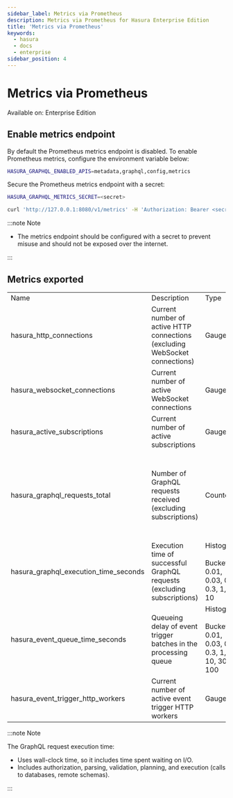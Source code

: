 ```yaml
---
sidebar_label: Metrics via Prometheus
description: Metrics via Prometheus for Hasura Enterprise Edition
title: 'Metrics via Prometheus'
keywords:
  - hasura
  - docs
  - enterprise
sidebar_position: 4
---
```


# Metrics via Prometheus

<div className='badge badge--primary heading-badge'>Available on: Enterprise Edition</div>

## Enable metrics endpoint

By default the Prometheus metrics endpoint is disabled. To enable Prometheus metrics, configure the environment variable
below:

```bash
HASURA_GRAPHQL_ENABLED_APIS=metadata,graphql,config,metrics
```

Secure the Prometheus metrics endpoint with a secret:

```bash
HASURA_GRAPHQL_METRICS_SECRET=<secret>
```

```bash
curl 'http://127.0.0.1:8080/v1/metrics' -H 'Authorization: Bearer <secret>'
```

:::note Note

- The metrics endpoint should be configured with a secret to prevent misuse and should not be exposed over the
  internet.

:::

## Metrics exported

<table>
  <tr>
    <td>Name</td>
    <td>Description</td>
    <td>Type</td>
    <td>Labels</td>
  </tr>
  <tr>
    <td>hasura_http_connections</td>
    <td>Current number of active HTTP connections (excluding WebSocket connections)</td>
    <td>Gauge</td>
    <td>none</td>
  </tr>
  <tr>
    <td>hasura_websocket_connections</td>
    <td>Current number of active WebSocket connections</td>
    <td>Gauge</td>
    <td>none</td>
  </tr>
  <tr>
    <td>hasura_active_subscriptions</td>
    <td>Current number of active subscriptions</td>
    <td>Gauge</td>
    <td>none</td>
  </tr>
  <tr>
    <td>hasura_graphql_requests_total</td>
    <td>Number of GraphQL requests received (excluding subscriptions)</td>
    <td>Counter</td>
    <td>&#8226; "operation_type": query|mutation|unknown <br/>
      &#8226; The "unknown" operation type will be returned for queries that fail authorization, parsing, or certain
      validations<br/>
      &#8226; "response_status": success|failed
    </td>

  </tr>
  <tr>
    <td>hasura_graphql_execution_time_seconds</td>
    <td>Execution time of successful GraphQL requests (excluding subscriptions)</td>
    <td>Histogram<br/><br/>Buckets: 0.01, 0.03, 0.1, 0.3, 1, 3, 10</td>
    <td>&#8226; "operation_type": query|mutation</td>
  </tr>
  <tr>
    <td>hasura_event_queue_time_seconds</td>
    <td>Queueing delay of event trigger batches in the processing queue</td>
    <td>Histogram<br/><br/>Buckets: 0.01, 0.03, 0.1, 0.3, 1, 3, 10, 30, 100</td>
    <td>none</td>
  </tr>  
  <tr>
    <td>hasura_event_trigger_http_workers</td>
    <td>Current number of active event trigger HTTP workers</td>
    <td>Gauge</td>
    <td>none</td>
  </tr>

</table>

:::note Note

The GraphQL request execution time:

- Uses wall-clock time, so it includes time spent waiting on I/O.
- Includes authorization, parsing, validation, planning, and execution (calls to databases, remote schemas).

:::

